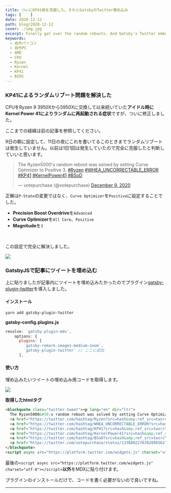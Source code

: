 ```yaml
---
title: ついにKP41病を克服した。それとGatsbyのTwitter埋め込み
tags: [    ]
date: 2020-12-12
path: blog/2020-12-12
cover: ./img.jpg
excerpt: Finally got over the random reboots. And Gatsby's Twitter embed.
keywords:
  - 自作パソコン
  - 自作PC
  - AMD
  - CPU
  - Ryzen
  - Kernel
  - KP41
  - BIOS
---
```


### KP41によるランダムリブート問題を解決した

CPUをRyzen 9 3950Xから5950Xに交換して以来続いていた**アイドル時にKernel Power 41によりランダムに再起動される症状**ですが、ついに修正しました。

ここまでの経緯は<Link to="/blog/2020-12-09">前の記事</Link>を参照してください。

9日の朝に設定して、11日の夜にこれを書いてるこのときまでランダムリブートは発生していません。以前は1日1回は発生していたので完全に克服したと判断していいと思います。

<blockquote class="twitter-tweet"><p lang="en" dir="ltr">The Ryzen5000&#39;s random reboot was solved by setting Curve Optimizer to Positive 3. <a href="https://twitter.com/hashtag/Ryzen?src=hash&amp;ref_src=twsrc%5Etfw">#Ryzen</a> <a href="https://twitter.com/hashtag/WHEA_UNCORRECTABLE_ERROR?src=hash&amp;ref_src=twsrc%5Etfw">#WHEA_UNCORRECTABLE_ERROR</a> <a href="https://twitter.com/hashtag/KP41?src=hash&amp;ref_src=twsrc%5Etfw">#KP41</a> <a href="https://twitter.com/hashtag/KernelPower41?src=hash&amp;ref_src=twsrc%5Etfw">#KernelPower41</a> <a href="https://twitter.com/hashtag/BSoD?src=hash&amp;ref_src=twsrc%5Etfw">#BSoD</a></p>&mdash; votepurchase (@votepurchase) <a href="https://twitter.com/votepurchase/status/1336802276392898562?ref_src=twsrc%5Etfw">December 9, 2020</a></blockquote>

正解は`P-State`の変更ではなく、`Curve Optimizer`を`Positive`に設定することでした。

- **Precision Boost Overdrive**を`Advanced`
- **Curve Optimizer**を`All Core`、`Positive`
- **Magnitude**を`3`

<br/>

この設定で完全に解決しました。

![](./img1.jpg)

### GatsbyJSで記事にツイートを埋め込む

上に貼りましたが記事内にツイートを埋め込みたかったのでプラグイン[gatsby-plugin-twitter](https://www.gatsbyjs.com/plugins/gatsby-plugin-twitter/)を導入しました。

#### インストール

```shell
yarn add gatsby-plugin-twitter
```

**gatsby-config.plugins.js**

```javascript
resolve: `gatsby-plugin-mdx`,
    options: {
      plugins: [
        `gatsby-remark-images-medium-zoom`,
        `gatsby-plugin-twitter` // ここに追加
      ],
```

#### 使い方

埋め込みたいツイートの埋め込み用コードを取得します。

![](./img2.png)

**取得したhtmlタグ**

```html
<blockquote class="twitter-tweet"><p lang="en" dir="ltr">
  The Ryzen5000&#39;s random reboot was solved by setting Curve Optimizer to Positive 3. 
  <a href="https://twitter.com/hashtag/Ryzen?src=hash&amp;ref_src=twsrc%5Etfw">#Ryzen</a> 
  <a href="https://twitter.com/hashtag/WHEA_UNCORRECTABLE_ERROR?src=hash&amp;ref_src=twsrc%5Etfw">#WHEA_UNCORRECTABLE_ERROR</a> 
  <a href="https://twitter.com/hashtag/KP41?src=hash&amp;ref_src=twsrc%5Etfw">#KP41</a> 
  <a href="https://twitter.com/hashtag/KernelPower41?src=hash&amp;ref_src=twsrc%5Etfw">#KernelPower41</a> 
  <a href="https://twitter.com/hashtag/BSoD?src=hash&amp;ref_src=twsrc%5Etfw">#BSoD</a></p>&mdash; votepurchase (@votepurchase) 
  <a href="https://twitter.com/votepurchase/status/1336802276392898562?ref_src=twsrc%5Etfw">December 9, 2020</a>
</blockquote>
<script async src="https://platform.twitter.com/widgets.js" charset="utf-8"></script>
```

最後の`<script async src="https://platform.twitter.com/widgets.js" charset="utf-8"></script>`**以外**をMDXに貼り付けます。

プラグインのインストールだけで、コードを書く必要がないので良いですね。

---